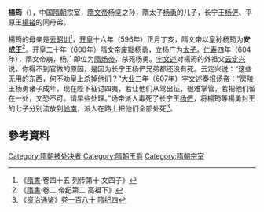 '''楊筠'''（{{bd|6世纪||607年||catIdx=Y}}），中国[[隋朝|隋朝]]宗室，[[隋文帝|隋文帝]]杨坚之孙，隋太子[[楊勇_(隋朝)|杨勇]]的儿子，长宁王[[杨俨|杨俨]]、平原王[[楊裕|楊裕]]的同母弟。

楊筠的母亲是[[云昭训|云昭训]]<ref>《[[隋書|隋書]]·卷四十五 列传第十 文四子》</ref>，[[开皇|开皇]]十六年（596年）正月丁亥，隋文帝以皇孙杨筠为'''安成王'''<ref>《[[隋書|隋書]]·卷二 帝纪第二 高祖下》</ref>。开皇二十年（600年）隋文帝废黜杨勇，立杨广为[[太子|太子]]。[[仁寿_(隋朝)|仁寿]]四年（604年），隋文帝崩，杨广即位为[[隋炀帝|隋炀帝]]，杀死杨勇。[[宇文述|宇文述]]对楊筠的外祖父[[云定兴|云定兴]]说，你得不到官做的原因，是因为长宁王杨俨兄弟都还没有死。云定兴说：“这些无用的东西，何不劝皇上杀掉他们？”[[大业_(年号)|大业]]三年（607年）宇文述奏报炀帝：“房陵王杨勇诸子成年，现在陛下征讨四夷，若让他们从驾出征，很难掌管，若把他们留在一处，又恐不可。请早些处理。”炀帝派人毒死了长宁王[[杨俨|杨俨]]，将楊筠等楊勇封王的七子分别流放到[[岭南|岭南]]，派人在路上把他们全部处死<ref>《[[资治通鉴|资治通鉴]]》[[s:資治通鑑/卷180|卷一百八十 隋纪四]]</ref>。

== 參考資料 ==
{{reflist}}

{{DEFAULTSORT:Y}}

[[Category:隋朝被处决者|Category:隋朝被处决者]]
[[Category:隋朝王爵|Category:隋朝王爵]]
[[Category:隋朝宗室|Category:隋朝宗室]]
